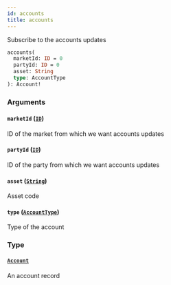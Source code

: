 ```yaml
---
id: accounts
title: accounts
---
```


Subscribe to the accounts updates

```graphql
accounts(
  marketId: ID = 0
  partyId: ID = 0
  asset: String
  type: AccountType
): Account!

```

### Arguments

#### `marketId` ([`ID`](/graphql/scalars/id))

ID of the market from which we want accounts updates

#### `partyId` ([`ID`](/graphql/scalars/id))

ID of the party from which we want accounts updates

#### `asset` ([`String`](/graphql/scalars/string))

Asset code

#### `type` ([`AccountType`](/graphql/enums/account-type))

Type of the account

### Type

#### [`Account`](/graphql/objects/account)

An account record
